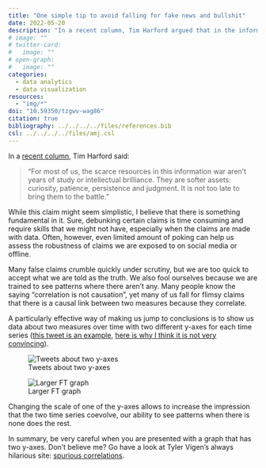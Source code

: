 ```yaml
---
title: "One simple tip to avoid falling for fake news and bullshit"
date: 2022-05-20
description: "In a recent column, Tim Harford argued that in the information war, the scarce resources are curiosity, patience, persistence and judgment. I believe that there is something fundamental in this claim."
# image: ""
# twitter-card:
#   image: ""
# open-graph:
#   image: ""
categories:
  - data analytics
  - data visualization
resources:
  - "img/*"
doi: "10.59350/tzgwv-wag86"
citation: true
bibliography: ../../../../files/references.bib
csl: ../../../../files/amj.csl
---
```


In a [recent column](https://www.ft.com/content/106da62a-f2aa-4a38-9ed3-008996cf4697), Tim Harford said:

> “For most of us, the scarce resources in this information war aren’t years of study or intellectual brilliance. They are softer assets: curiosity, patience, persistence and judgment. It is not too late to bring them to the battle.”

While this claim might seem simplistic, I believe that there is something fundamental in it. Sure, debunking certain claims is time consuming and require skills that we might not have, especially when the claims are made with data. Often, however, even limited amount of poking can help us assess the robustness of claims we are exposed to on social media or offline.

Many false claims crumble quickly under scrutiny, but we are too quick to accept what we are told as the truth. We also fool ourselves because we are trained to see patterns where there aren’t any. Many people know the saying “correlation is not causation”, yet many of us fall for flimsy claims that there is a causal link between two measures because they correlate.

A particularly effective way of making us jump to conclusions is to show us data about two measures over time with two different y-axes for each time series ([this tweet is an example](https://x.com/jburnmurdoch/status/1525766154958123008?s=20&t=pfALfwi7oZ-5CgCaJLBXBA), [here is why I think it is not very convincing](https://x.com/Antoine__V/status/1525825735641993216?s=20&t=pfALfwi7oZ-5CgCaJLBXBA)).

![Tweets about two y-axes](img/tweets_screenshot.png)

![Larger FT graph](img/ft_chart.webp)

Changing the scale of one of the y-axes allows to increase the impression that the two time series coevolve, our ability to see patterns when there is none does the rest.

In summary, be very careful when you are presented with a graph that has two y-axes. Don’t believe me? Go have a look at Tyler Vigen’s always hilarious site: [spurious correlations](https://tylervigen.com/spurious-correlations).